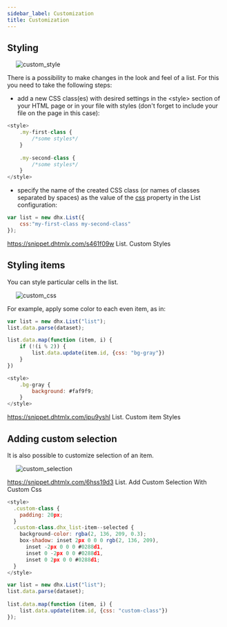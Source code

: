 ```yaml
---
sidebar_label: Customization
title: Customization
---          
```


Styling 
----------------

<img style="margin: 0px 0px 0px 20px; display: block;" src="list/custom_style.png" alt="custom_style"/>

There is a possibility to make changes in the look and feel of a list. For this you need to take the following steps:

- add a new CSS class(es) with desired settings in the &lt;style&gt; section of your HTML page or in your file with styles (don't forget to include your file on the page in this case):

~~~js
<style>
	.my-first-class {
		/*some styles*/
	}
    
    .my-second-class {
		/*some styles*/
	}
</style>
~~~

- specify the name of the created CSS class (or names of classes separated by spaces) as the value of the [css](/list/api/list_css_config) property in the List configuration:

~~~js
var list = new dhx.List({ 
    css:"my-first-class my-second-class"
});
~~~

https://snippet.dhtmlx.com/s461f09w	List. Custom Styles

Styling items
----------------

You can style particular cells in the list. 

<img style="margin: 0px 0px 0px 20px; display: block;" src="list/custom_css.png" alt="custom_css"/>

For example, apply some color to each even item, as in:

~~~js
var list = new dhx.List("list");
list.data.parse(dataset);

list.data.map(function (item, i) {
	if (!(i % 2)) {
		list.data.update(item.id, {css: "bg-gray"})
	}
})

<style>
	.bg-gray {
		background: #faf9f9;
	}
</style>
~~~


https://snippet.dhtmlx.com/ipu9yshl	List. Custom item Styles

Adding custom selection
----------------------

It is also possible to customize selection of an item.

<img style="margin: 0px 0px 0px 20px; display: block;" src="list/custom_selection.png" alt="custom_selection"/>

https://snippet.dhtmlx.com/6hss19d3	List. Add Custom Selection With Custom Css

~~~js
<style>
  .custom-class {
    padding: 20px;
  }
  .custom-class.dhx_list-item--selected {
    background-color: rgba(2, 136, 209, 0.3);
    box-shadow: inset 2px 0 0 0 rgb(2, 136, 209),
      inset -2px 0 0 0 #0288d1,
      inset 0 -2px 0 0 #0288d1,
      inset 0 2px 0 0 #0288d1;
  }
</style>

var list = new dhx.List("list");
list.data.parse(dataset);
 
list.data.map(function (item, i) {
	list.data.update(item.id, {css: "custom-class"})
});
~~~




